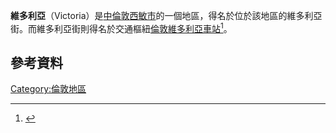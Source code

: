 {{infobox UK place
|country =              England
|region=                London
|official_name=         Victoria
|coordinates = {{coord|51.496|-0.143|display=inline,title}}
|london_borough=        Westminster
|constituency_westminster = [[倫敦及西敏市_(英國國會選區)|倫敦及西敏市]]
|post_town=             LONDON
|postcode_district=     SW1
|dial_code=             020
|static_image_name=     Victoriastreet victoriapalace.jpg
|static_image_caption=  [[小笨鐘|小笨鐘]]及[[維多利亞皇宮劇院|維多利亞皇宮劇院]]
}}
'''維多利亞'''（Victoria）是[[中倫敦|中倫敦]][[西敏市|西敏市]]的一個地區，得名於位於該地區的維多利亞街。而維多利亞街則得名於交通樞紐[[倫敦維多利亞車站|倫敦維多利亞車站]]<ref>{{Cite web|url=https://www.networkrail.co.uk/who-we-are/our-history/iconic-infrastructure/the-history-of-london-victoria-station/|title=The history of London Victoria station|website=Network Rail|language=en-GB|access-date=2019-01-24|archive-date=2021-01-20|archive-url=https://web.archive.org/web/20210120234259/https://www.networkrail.co.uk/who-we-are/our-history/iconic-infrastructure/the-history-of-london-victoria-station/|dead-url=no}}</ref>。
==參考資料==
{{Reflist}}
[[Category:倫敦地區|Category:倫敦地區]]
